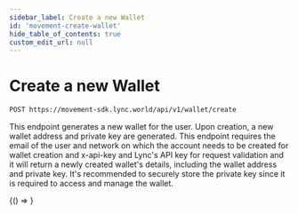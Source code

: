 ```yaml
---
sidebar_label: Create a new Wallet
id: 'movement-create-wallet'
hide_table_of_contents: true
custom_edit_url: null
---
```

# Create a new Wallet


```bash
POST https://movement-sdk.lync.world/api/v1/wallet/create
```


This endpoint generates a new wallet for the user. Upon creation, a new wallet address and private key are generated. This endpoint requires the email of the user and network on which the account needs to be created for wallet creation and x-api-key and Lync's API key for request validation and it will return a newly created wallet's details, including the wallet address and private key. It's recommended to securely store the private key since it is required to access and manage the wallet.



<BrowserOnly>
    {() => <CreateNewWallet/>}
    
</BrowserOnly>